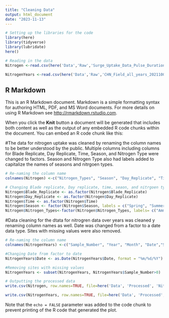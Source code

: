 ```yaml
---
title: "Cleaning Data"
output: html_document
date: "2023-11-13"
---
```


```r

# Setting up the libraries for the code
library(here)
library(tidyverse)
library(lubridate)
here()

# Reading in the data
Nitrogen <-read.csv(here('Data','Raw','Surge_Uptake_Data_Pulse_Duration_with_replicate_blades.csv'), stringsAsFactors=TRUE)

NitrogenYears <-read.csv(here('Data','Raw','CHN_Field_all_years_20211006.csv'), stringsAsFactors=TRUE)
```

## R Markdown

This is an R Markdown document. Markdown is a simple formatting syntax for authoring HTML, PDF, and MS Word documents. For more details on using R Markdown see <http://rmarkdown.rstudio.com>.

When you click the **Knit** button a document will be generated that includes both content as well as the output of any embedded R code chunks within the document. You can embed an R code chunk like this:

#The data for nitrogen uptake was cleaned by renaming the column names to be better understood by the public. Multiple columns including columns for Blade Replicate, Day Replicate, Time, Season, and Nitrogen Type were changed to factors. Season and Nitrogen Type also had labels added to capitalize the names of seasons and nitrgoen types. 

```r

# Re-naming the column name
colnames(Nitrogen) <-c("Nitrogen_Types", "Season", "Day_Replicate", "Time","Blade_Replicate","Uptake_Rate","Biomass_Uptake","Nitrogen_Final_%","Nitrogen_Initial_%")

# Changing Blade replicate, Day replicate, time, seaon, and nitrgoen types to factors
Nitrogen$Blade_Replicate <- as.factor(Nitrogen$Blade_Replicate)
Nitrogen$Day_Replicate <- as.factor(Nitrogen$Day_Replicate)
Nitrogen$Time <- as.factor(Nitrogen$Time)
Nitrogen$Season <- factor(Nitrogen$Season, labels = c("Spring", "Summer"))
Nitrogen$Nitrogen_Types<-factor(Nitrogen$Nitrogen_Types, labels= c("Ammonium", "Nitrate", "Urea"))
```

#Data cleaning for the dtata for nitrogren data over years was cleaned y renaming column names as well. Date was changed from a factor to a date data type. Sites with missing values were also removed. 
```r

# Re-naming the column name
colnames(NitrogenYears) <-c("Sample_Number", "Year", "Month", "Date","Site","Number_of_Samples","Sample_Replicate","Wet_Weight","Dry_Weight", "Ratio_Dry_to_Wet", "Analytical_Dry_Weight", "Carbon_%", "Hydrogen_%", "Nitrogen_%", "Carbon_Nitrogen_Ratio", "Notes")

#Changing Date from factor to date
NitrogenYears$Date <- as.Date(NitrogenYears$Date, format = "%m/%d/%Y")

#Removing sites with missing values
NitrogenYears <- subset(NitrogenYears, NitrogenYears$Sample_Number>0)

```


```r

# Outputting the processed data
write.csv(Nitrogen, row.names=TRUE, file=here('Data', 'Processed', 'Nitrogen_Processed.csv'))

write.csv(NitrogenYears, row.names=TRUE, file=here('Data', 'Processed', 'NitrogenYears_Processed.csv'))
```

Note that the `echo = FALSE` parameter was added to the code chunk to prevent printing of the R code that generated the plot.
